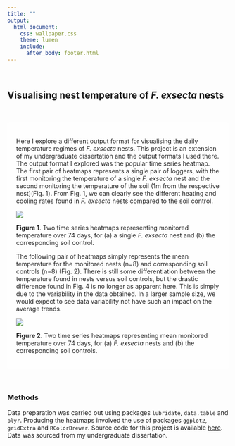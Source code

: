 ```yaml
---
title: ""
output:
  html_document:
    css: wallpaper.css
    theme: lumen
    include:
      after_body: footer.html
---
```


<br/>

## Visualising nest temperature of *F. exsecta* nests 

<br/>

<style>
div.results { background-color:#FFFFFF; border-radius: 5px; padding: 20px; opacity: 0.95;}
</style>

<div class = "results">

Here I explore a different output format for visualising the daily temperature regimes of *F. exsecta* nests. This project is an extension of my undergraduate dissertation and the output formats I used there. The output format I explored was the popular time series heatmap. The first pair of heatmaps represents a single pair of loggers, with the first monitoring the temperature of a single *F. exsecta* nest and the second monitoring the temperature of the soil (1m from the respective nest)(Fig. 1). From Fig. 1, we can clearly see the different heating and cooling rates found in *F. exsecta* nests compared to the soil control. 

![](img/f.exsecta/heatmap1.png)

**Figure 1**. Two time series heatmaps representing monitored temperature over 74 days, for (a) a single *F. exsecta* nest and (b) the corresponding soil control. 

The following pair of heatmaps simply represents the mean temperature for the monitored nests (n=8) and corresponding soil controls (n=8) (Fig. 2). There is still some differentiation between the temperature found in nests versus soil controls, but the drastic difference found in Fig. 4 is no longer as apparent here. This is simply due to the variability in the data obtained. In a larger sample size, we would expect to see data variability not have such an impact on the average trends.

![](img/f.exsecta/heatmap2.png)

**Figure 2**. Two time series heatmaps representing mean monitored temperature over 74 days, for (a) *F. exsecta* nests and (b) the corresponding soil controls. 

</div>

<br/>

<style>
div.one { background-color:#FFFFFF; border-radius: 5px; padding: 20px; opacity: 0.85;}
</style>

<div class = "one">

### Methods

Data preparation was carried out using packages `lubridate`, `data.table` and `plyr`. Producing the heatmaps involved the use of packages `ggplot2`, `gridExtra` and `RColorBrewer`. Source code for this project is available [here](https://github.com/zibbini/minor_projects/blob/master/F.exsecta_analysis/R/Heatmaps.R). Data was sourced from my undergraduate dissertation. 

</div>















